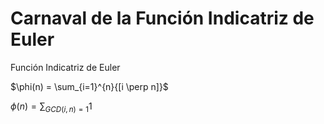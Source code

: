 # Carnaval de la Función Indicatriz de Euler

Función Indicatriz de Euler

$\phi(n)  = \sum_{i=1}^{n}{[i \perp n]}$

$\phi(n) =  \sum_{GCD(i, n)=1}{1}$

